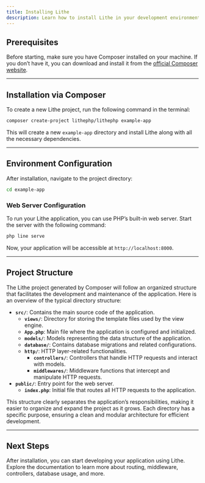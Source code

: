 ```yaml
---
title: Installing Lithe  
description: Learn how to install Lithe in your development environment using Composer.  
---
```


## Prerequisites

Before starting, make sure you have Composer installed on your machine. If you don’t have it, you can download and install it from the <a href="https://getcomposer.org/" target="_blank">official Composer website</a>.

---

## Installation via Composer

To create a new Lithe project, run the following command in the terminal:

```bash
composer create-project lithephp/lithephp example-app
```

This will create a new `example-app` directory and install Lithe along with all the necessary dependencies.

---

## Environment Configuration

After installation, navigate to the project directory:

```bash
cd example-app
```

### Web Server Configuration

To run your Lithe application, you can use PHP’s built-in web server. Start the server with the following command:

```bash
php line serve
```

Now, your application will be accessible at `http://localhost:8000`.

---

## Project Structure

The Lithe project generated by Composer will follow an organized structure that facilitates the development and maintenance of the application. Here is an overview of the typical directory structure:

- **`src/`**: Contains the main source code of the application.
  - **`views/`**: Directory for storing the template files used by the view engine.
  - **`App.php`**: Main file where the application is configured and initialized.
  - **`models/`**: Models representing the data structure of the application.
  - **`database/`**: Contains database migrations and related configurations.
  - **`http/`**: HTTP layer-related functionalities.
    - **`controllers/`**: Controllers that handle HTTP requests and interact with models.
    - **`middlewares/`**: Middleware functions that intercept and manipulate HTTP requests.
- **`public/`**: Entry point for the web server.
  - **`index.php`**: Initial file that routes all HTTP requests to the application.

This structure clearly separates the application’s responsibilities, making it easier to organize and expand the project as it grows. Each directory has a specific purpose, ensuring a clean and modular architecture for efficient development.

---

## Next Steps

After installation, you can start developing your application using Lithe. Explore the documentation to learn more about routing, middleware, controllers, database usage, and more.

